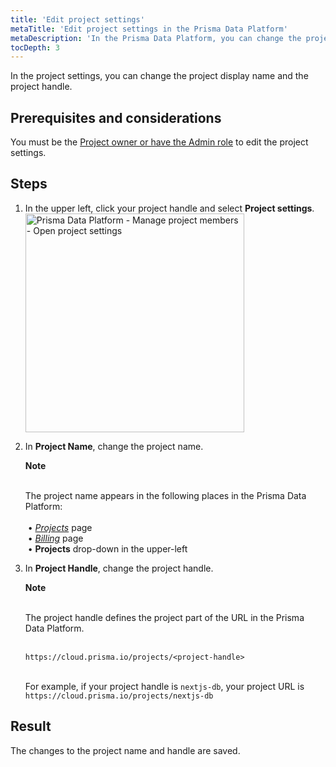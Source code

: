 ```yaml
---
title: 'Edit project settings'
metaTitle: 'Edit project settings in the Prisma Data Platform'
metaDescription: 'In the Prisma Data Platform, you can change the project display name and the project handle (URL) in the project settings.'
tocDepth: 3
---
```


<TopBlock>

In the project settings, you can change the project display name and the project handle.
</TopBlock>

## Prerequisites and considerations

You must be the [Project owner or have the Admin role](/data-platform/members/user-roles) to edit the project settings.

## Steps

1. In the upper left, click your project handle and select **Project settings**.
    <img
        src="https://res.cloudinary.com/prismaio/image/upload/v1666365936/docs/pdp/manage-project-members/manage-project-members-01-open-project-settings_cptcki.png"
        alt="Prisma Data Platform - Manage project members - Open project settings"
        width="350px"
    />
2. In **Project Name**, change the project name.
    <Admonition>
    
    **Note**<br /><br />

    The project name appears in the following places in the Prisma Data Platform:<br /><br />
          &nbsp;• [_Projects_](https://cloud.prisma.io/projects) page<br />
          &nbsp;• [_Billing_](https://cloud.prisma.io/billing) page<br />
          &nbsp;• **Projects** drop-down in the upper-left
    </Admonition>
3. In **Project Handle**, change the project handle.
    <Admonition>
    
    **Note**<br /><br />

    The project handle defines the project part of the URL in the Prisma Data Platform.<br /><br />

    `https://cloud.prisma.io/projects/<project-handle>`<br /><br />

    For example, if your project handle is `nextjs-db`, your project URL is `https://cloud.prisma.io/projects/nextjs-db`
    </Admonition>

## Result

The changes to the project name and handle are saved.
